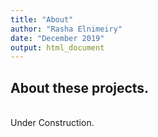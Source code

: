 ```yaml
---
title: "About"
author: "Rasha Elnimeiry"
date: "December 2019"
output: html_document
---
```


 


## About these projects.

</br>Under Construction.
